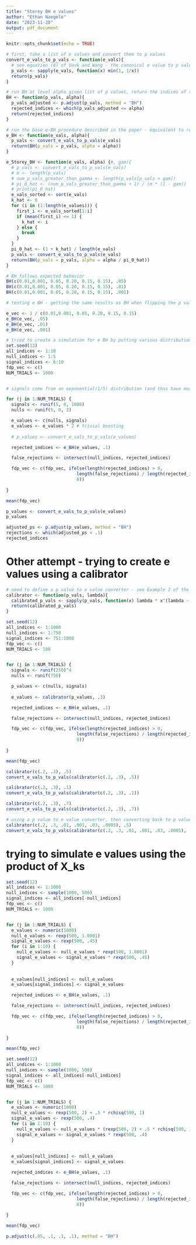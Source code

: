 ```yaml
---
title: "Storey BH e values"
author: "Ethan Naegele"
date: "2023-11-20"
output: pdf_document
---
```


```r
knitr::opts_chunk$set(echo = TRUE)
```



```r
# first, take a list of e values and convert them to p values
convert_e_vals_to_p_vals <- function(e_vals){
  # see equation (8) of Vovk and Wang - the canonical e value to p value conversion is the one given below
  p_vals <- sapply(e_vals, function(x) min(1, 1/x))
  return(p_vals)
}
```


```r
# run BH at level alpha given list of p values, return the indices of the rejected p values
BH <- function(p_vals, alpha){
  p_vals_adjusted <- p.adjust(p_vals, method = "BH")
  rejected_indices <- which(p_vals_adjusted <= alpha)
  return(rejected_indices)
}
```



```r
# run the base e-BH procedure described in the paper - equivalent to running BH on the converted e values - come up with a list of the rejected indices - test is run at level alpha
e_BH <- function(e_vals, alpha){
  p_vals <- convert_e_vals_to_p_vals(e_vals)
  return(BH(p_vals = p_vals, alpha = alpha))
}
```

```r
e_Storey_BH <- function(e_vals, alpha) {#, gam){
  # p_vals <- convert_e_vals_to_p_vals(e_vals)
  # m <- length(p_vals)
  # num_p_vals_greater_than_gamma <- length(p_vals[p_vals > gam])
  # pi_0_hat <- (num_p_vals_greater_than_gamma + 1) / (m * (1 - gam))
  # print(pi_0_hat)
  e_vals_sorted <- sort(e_vals)
  k_hat <- 0
  for (i in (1:length(e_values))) {
    first_i <- e_vals_sorted[1:i]
    if (mean(first_i) <= 1) {
      k_hat <- i
    } else {
      break
    }
  }
  pi_0_hat <- (1 + k_hat) / length(e_vals)
  p_vals <- convert_e_vals_to_p_vals(e_vals)
  return(BH(p_vals = p_vals, alpha = alpha / pi_0_hat))
}
```


```r
# BH follows expected behavior
BH(c(0.01,0.001, 0.05, 0.20, 0.15, 0.15), .05)
BH(c(0.01,0.001, 0.05, 0.20, 0.15, 0.15), .01)
BH(c(0.01,0.001, 0.05, 0.20, 0.15, 0.15), .001)
```

```r
# testing e BH - getting the same results as BH when flipping the p values, as expected, because the e BH procedure will just flip them back

e_vec <- 1 / c(0.01,0.001, 0.05, 0.20, 0.15, 0.15)
e_BH(e_vec, .05)
e_BH(e_vec, .01)
e_BH(e_vec, .001)
```


```r
# tried to create a simulation for e BH by putting various distributions in for signal e values and null e values - hardly ever any false rejections are made, seems hard to guess distributions for e values that give reasonable outputs. Here is an example of an attempt at generating e values
set.seed(12)
all_indices <- 1:10
null_indices <- 1:5
signal_indices <- 6:10
fdp_vec <- c()
NUM_TRIALS <- 1000


# signals come from an exponential(1/5) distribution (and thus have mean 5), and nulls come from an exponential(2) distribution (and thus have mean 1/2 < 1)

for (j in 1:NUM_TRIALS) {
  signals <- runif(5, 0, 1000)
  nulls <- runif(5, 0, 2)

  e_values <- c(nulls, signals) 
  e_values <- e_values * 2 # trivial boosting
  
  # p_values <- convert_e_vals_to_p_vals(e_values)

  rejected_indices <- e_BH(e_values, .1)

  false_rejections <- intersect(null_indices, rejected_indices)

  fdp_vec <- c(fdp_vec, ifelse(length(rejected_indices) > 0, 
                           length(false_rejections) / length(rejected_indices),
                           0))
  
}

mean(fdp_vec)
```

```r
p_values <- convert_e_vals_to_p_vals(e_values)
p_values
```


```r
adjusted_ps <- p.adjust(p_values, method = "BH")
rejections <- which(adjusted_ps < .1)
rejected_indices
```



# Other attempt - trying to create e values using a calibrator

```r
# need to define a p value to e value converter - see Example 2 of the paper
calibrator <- function(p_vals, lambda){
  calibrated_p_vals <- sapply(p_vals, function(x) lambda * x^(lambda - 1))
  return(calibrated_p_vals)
}
```



```r
set.seed(12)
all_indices <- 1:1000
null_indices <- 1:750
signal_indices <- 751:1000
fdp_vec <- c()
NUM_TRIALS <- 100


for (j in 1:NUM_TRIALS) {
  signals <- runif(250)^4
  nulls <- runif(750)

  p_values <- c(nulls, signals)
  
  e_values <- calibrator(p_values, .3)

  rejected_indices <- e_BH(e_values, .1)

  false_rejections <- intersect(null_indices, rejected_indices)

  fdp_vec <- c(fdp_vec, ifelse(length(rejected_indices) > 0, 
                           length(false_rejections) / length(rejected_indices),
                           0))
  
}

mean(fdp_vec)


```



```r
calibrator(c(.2, .3), .5)
convert_e_vals_to_p_vals(calibrator(c(.2, .3), .5))
```

```r
calibrator(c(.2, .3), .1)
convert_e_vals_to_p_vals(calibrator(c(.2, .3), .1))
```



```r
calibrator(c(.2, .3), .7)
convert_e_vals_to_p_vals(calibrator(c(.2, .3), .7))
```


```r
# using a p value to e value converter, then converting back to p values in order to do the procedure, does not preserve the values of the original p values - they are way off
calibrator(c(.2, .3, .01, .001, .03, .0005), .5)
convert_e_vals_to_p_vals(calibrator(c(.2, .3, .01, .001, .03, .0005), .5))
```

# trying to simulate e values using the product of X_ks





```r

set.seed(12)
all_indices <- 1:1000
null_indices <- sample(1000, 500)
signal_indices <- all_indices[-null_indices]
fdp_vec <- c()
NUM_TRIALS <- 1000


for (j in 1:NUM_TRIALS) {
  e_values <- numeric(1000)
  null_e_values <- rexp(500, 1.0001) 
  signal_e_values <- rexp(500, .45)
  for (i in 1:10) {
    null_e_values <- null_e_values * rexp(500, 1.0001)
    signal_e_values <- signal_e_values * rexp(500, .45)
  }
  
  
  e_values[null_indices] <- null_e_values
  e_values[signal_indices] <- signal_e_values

  rejected_indices <- e_BH(e_values, .1)

  false_rejections <- intersect(null_indices, rejected_indices)

  fdp_vec <- c(fdp_vec, ifelse(length(rejected_indices) > 0, 
                           length(false_rejections) / length(rejected_indices),
                           0))
  
}

mean(fdp_vec)


```


```r

set.seed(12)
all_indices <- 1:1000
null_indices <- sample(1000, 500)
signal_indices <- all_indices[-null_indices]
fdp_vec <- c()
NUM_TRIALS <- 1000


for (j in 1:NUM_TRIALS) {
  e_values <- numeric(1000)
  null_e_values <- rexp(500, 2) + .5 * rchisq(500, 1)
  signal_e_values <- rexp(500, .4)
  for (i in 1:10) {
    null_e_values <- null_e_values * (rexp(500, 2) + .5 * rchisq(500, 1))
    signal_e_values <- signal_e_values * rexp(500, .4)
  }
  
  
  e_values[null_indices] <- null_e_values
  e_values[signal_indices] <- signal_e_values

  rejected_indices <- e_BH(e_values, .1)

  false_rejections <- intersect(null_indices, rejected_indices)

  fdp_vec <- c(fdp_vec, ifelse(length(rejected_indices) > 0, 
                           length(false_rejections) / length(rejected_indices),
                           0))
  
}

mean(fdp_vec)


```


```r
p.adjust(c(.05, .1, .1, .1), method = "BH")
```

